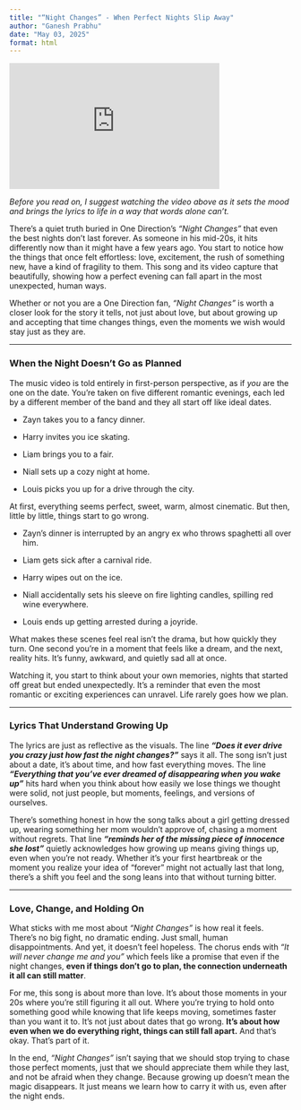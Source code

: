 ```yaml
---
title: "“Night Changes” - When Perfect Nights Slip Away"
author: "Ganesh Prabhu"
date: "May 03, 2025"
format: html
---
```

<iframe width="375" height="225" src="https://www.youtube.com/embed/syFZfO_wfMQ" title="YouTube video player" frameborder="0" allow="accelerometer; autoplay; clipboard-write; encrypted-media; gyroscope; picture-in-picture; web-share" referrerpolicy="strict-origin-when-cross-origin" allowfullscreen></iframe>

*Before you read on, I suggest watching the video above as it sets the mood and brings the lyrics to life in a way that words alone can’t.*

There’s a quiet truth buried in One Direction’s *“Night Changes”* that even the best nights don’t last forever. As someone in his mid-20s, it hits differently now than it might have a few years ago. You start to notice how the things that once felt effortless: love, excitement, the rush of something new, have a kind of fragility to them. This song and its video capture that beautifully, showing how a perfect evening can fall apart in the most unexpected, human ways.

Whether or not you are a One Direction fan, *“Night Changes”* is worth a closer look for the story it tells, not just about love, but about growing up and accepting that time changes things, even the moments we wish would stay just as they are.

---

### When the Night Doesn't Go as Planned

The music video is told entirely in first-person perspective, as if *you* are the one on the date. You’re taken on five different romantic evenings, each led by a different member of the band and they all start off like ideal dates. 

* Zayn takes you to a fancy dinner. 

* Harry invites you ice skating. 

* Liam brings you to a fair. 

* Niall sets up a cozy night at home. 

* Louis picks you up for a drive through the city.

At first, everything seems perfect, sweet, warm, almost cinematic. But then, little by little, things start to go wrong.

* Zayn’s dinner is interrupted by an angry ex who throws spaghetti all over him. 

* Liam gets sick after a carnival ride. 

* Harry wipes out on the ice. 

* Niall accidentally sets his sleeve on fire lighting candles, spilling red wine everywhere. 

* Louis ends up getting arrested during a joyride. 

What makes these scenes feel real isn’t the drama, but how quickly they turn. One second you’re in a moment that feels like a dream, and the next, reality hits. It’s funny, awkward, and quietly sad all at once.

Watching it, you start to think about your own memories, nights that started off great but ended unexpectedly. It’s a reminder that even the most romantic or exciting experiences can unravel. Life rarely goes how we plan.

---

### Lyrics That Understand Growing Up

The lyrics are just as reflective as the visuals. The line ***“Does it ever drive you crazy just how fast the night changes?”*** says it all. The song isn’t just about a date, it’s about time, and how fast everything moves. The line ***“Everything that you’ve ever dreamed of disappearing when you wake up”*** hits hard when you think about how easily we lose things we thought were solid, not just people, but moments, feelings, and versions of ourselves.

There’s something honest in how the song talks about a girl getting dressed up, wearing something her mom wouldn’t approve of, chasing a moment without regrets. That line ***“reminds her of the missing piece of innocence she lost”*** quietly acknowledges how growing up means giving things up, even when you’re not ready. Whether it’s your first heartbreak or the moment you realize your idea of “forever” might not actually last that long, there’s a shift you feel and the song leans into that without turning bitter.

---

### Love, Change, and Holding On

What sticks with me most about *“Night Changes”* is how real it feels. There’s no big fight, no dramatic ending. Just small, human disappointments. And yet, it doesn’t feel hopeless. The chorus ends with *“It will never change me and you”*  which feels like a promise that even if the night changes, **even if things don’t go to plan, the connection underneath it all can still matter**.

For me, this song is about more than love. It’s about those moments in your 20s where you’re still figuring it all out. Where you're trying to hold onto something good while knowing that life keeps moving, sometimes faster than you want it to. It’s not just about dates that go wrong. **It’s about how even when we do everything right, things can still fall apart.** And that’s okay. That’s part of it.

In the end, *“Night Changes”*   isn’t saying that we should stop trying to chase those perfect moments, just that we should appreciate them while they last, and not be afraid when they change. Because growing up doesn’t mean the magic disappears. It just means we learn how to carry it with us, even after the night ends.
